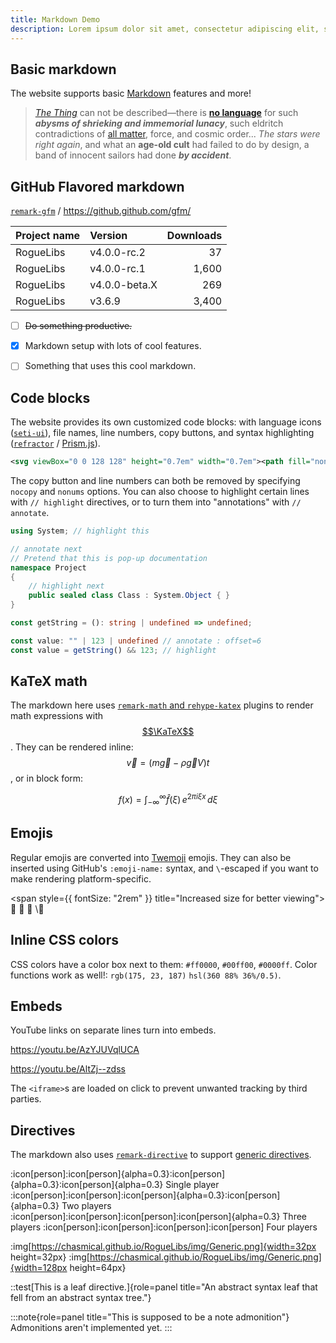 ```yaml
---
title: Markdown Demo
description: Lorem ipsum dolor sit amet, consectetur adipiscing elit, sed do eiusmod tempor incididunt ut labore et dolore magna aliqua. Ut enim ad minim veniam, quis nostrud exercitation ullamco laboris nisi ut aliquip ex ea commodo consequat. Duis aute irure dolor in reprehenderit in voluptate velit esse cillum dolore eu fugiat nulla pariatur. Excepteur sint occaecat cupidatat non proident, sunt in culpa qui officia deserunt mollit anim id est laborum.
---
```


## Basic markdown

The website supports basic [Markdown](https://commonmark.org/help/) features and more!

> [*The Thing*](https://en.wikipedia.org/wiki/The_Thing_(1982_film)) can not be described—there is **[no language](https://en.wikipedia.org/wiki/No_language)** for such ***abysms of shrieking and immemorial lunacy***, such eldritch contradictions of [all matter](https://en.wikipedia.org/wiki/All_Matter), force, and cosmic order... *The stars were right again*, and what an **age-old cult** had failed to do by design, a band of innocent sailors had done ***by accident***.



## GitHub Flavored markdown

[`remark-gfm`](https://github.com/remarkjs/remark-gfm) / https://github.github.com/gfm/

| Project name  | Version       | Downloads  |
|---------------|:--------------|-----------:|
| RogueLibs     | v4.0.0-rc.2   | 37         |
| RogueLibs     | v4.0.0-rc.1   | 1,600      |
| RogueLibs     | v4.0.0-beta.X | 269        |
| RogueLibs     | v3.6.9        | 3,400      |

- [ ] ~~Do something productive.~~
- [x] Markdown setup with lots of cool features.
- [ ] Something that uses this cool markdown.



## Code blocks

The website provides its own customized code blocks: with language icons ([`seti-ui`](https://github.com/jesseweed/seti-ui)), file names, line numbers, copy buttons, and syntax highlighting ([`refractor`](https://github.com/wooorm/refractor) / [Prism.js](https://prismjs.com)).

```svg title="~/source/repos/icons/link.svg"
<svg viewBox="0 0 128 128" height="0.7em" width="0.7em"><path fill="none" stroke="currentColor" strokeWidth="10" strokeLinecap="round" d="M72,56 L72,56c11,11,11,29,0,40l-16,16c-11,11-29,11-40,0l0,0c-11-11-11-29,0-40 l14-14 M56,72 L56,72c-11-11-11-29,0-40l16-16c11-11,29-11,40,0l0,0c11,11,11,29,0,40 l-14,14"/></svg>
```

The copy button and line numbers can both be removed by specifying `nocopy` and `nonums` options. You can also choose to highlight certain lines with `// highlight` directives, or to turn them into "annotations" with `// annotate`.

```csharp title="/Solution/Project/Class.cs" nocopy nonums
using System; // highlight this

// annotate next
// Pretend that this is pop-up documentation
namespace Project
{
    // highlight next
    public sealed class Class : System.Object { }
}
```

```ts
const getString = (): string | undefined => undefined;

const value: "" | 123 | undefined // annotate : offset=6
const value = getString() && 123; // highlight
```

## KaTeX math

The markdown here uses [`remark-math` and `rehype-katex`](https://github.com/remarkjs/remark-math) plugins to render math expressions with [$$\KaTeX$$](https://katex.org). They can be rendered inline: $$ \vec{v}=(m\vec{g} - \rho \vec{g}V) t $$, or in block form:

$$
f(x) = \int_{-\infty}^\infty
  \hat{f}(\xi)\,e^{2 \pi i \xi x}
  \,d\xi
$$



## Emojis

Regular emojis are converted into [Twemoji](https://github.com/twitter/twemoji) emojis. They can also be inserted using GitHub's `:emoji-name:` syntax, and `\`-escaped if you want to make rendering platform-specific.

<span style={{ fontSize: "2rem" }} title="Increased size for better viewing">
🤔 :tada: :thinking: \🤔
</span>



## Inline CSS colors

CSS colors have a color box next to them: `#ff0000`, `#00ff00`, `#0000ff`.
Color functions work as well!: `rgb(175, 23, 187)` `hsl(360 88% 36%/0.5)`.



## Embeds

YouTube links on separate lines turn into embeds.

https://youtu.be/AzYJUVqlUCA

https://youtu.be/AltZj--zdss

The `<iframe>`s are loaded on click to prevent unwanted tracking by third parties.



## Directives

The markdown also uses [`remark-directive`](https://github.com/remarkjs/remark-directive) to support [generic directives](https://talk.commonmark.org/t/generic-directives-plugins-syntax/444).

:icon[person]:icon[person]{alpha=0.3}:icon[person]{alpha=0.3}:icon[person]{alpha=0.3} Single player
:icon[person]:icon[person]:icon[person]{alpha=0.3}:icon[person]{alpha=0.3} Two players
:icon[person]:icon[person]:icon[person]:icon[person]{alpha=0.3} Three players
:icon[person]:icon[person]:icon[person]:icon[person] Four players

:img[https://chasmical.github.io/RogueLibs/img/Generic.png]{width=32px height=32px}
:img[https://chasmical.github.io/RogueLibs/img/Generic.png]{width=128px height=64px}

::test[This is a leaf directive.]{role=panel title="An abstract syntax leaf that fell from an abstract syntax tree."}

:::note{role=panel title="This is supposed to be a note admonition"}
Admonitions aren't implemented yet.
:::


